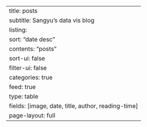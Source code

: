 ---
title: posts
subtitle: Sangyu’s data vis blog 
listing:
  sort: "date desc"
  contents: "posts"
  sort-ui: false
  filter-ui: false
  categories: true
  feed: true
  type: table
  fields: [image, date, title, author, reading-time]
page-layout: full
---